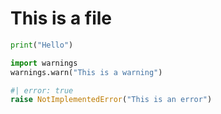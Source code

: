 # This is a file

```python
print("Hello")

import warnings
warnings.warn("This is a warning")
```



```python
#| error: true
raise NotImplementedError("This is an error")
```